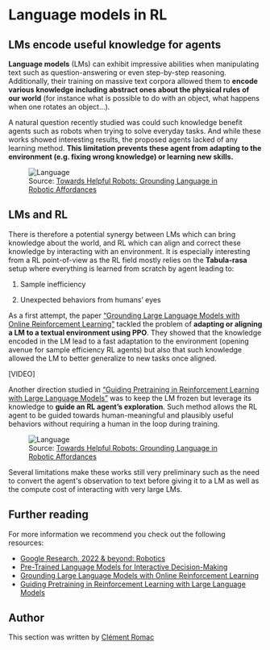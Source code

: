 # Language models in RL
## LMs encode useful knowledge for agents

**Language models** (LMs) can exhibit impressive abilities when manipulating text such as question-answering or even step-by-step reasoning. Additionally, their training on massive text corpora allowed them to **encode various knowledge including abstract ones about the physical rules of our world** (for instance what is possible to do with an object, what happens when one rotates an object…).

A natural question recently studied was could such knowledge benefit agents such as robots when trying to solve everyday tasks. And while these works showed interesting results, the proposed agents lacked of any learning method. **This limitation prevents these agent from adapting to the environment (e.g. fixing wrong knowledge) or learning new skills.**

<figure>
<img src="https://huggingface.co/datasets/huggingface-deep-rl-course/course-images/resolve/main/en/unit12/language.png" alt="Language">
<figcaption>Source: <a href="https://ai.googleblog.com/2022/08/towards-helpful-robots-grounding.html">Towards Helpful Robots: Grounding Language in Robotic Affordances</a></figcaption>
</figure>

## LMs and RL

There is therefore a potential synergy between LMs which can bring knowledge about the world, and RL which can align and correct these knowledge by interacting with an environment. It is especially interesting from a RL point-of-view as the RL field mostly relies on the **Tabula-rasa** setup where everything is learned from scratch by agent leading to:

1) Sample inefficiency

2) Unexpected behaviors from humans’ eyes

As a first attempt, the paper [“Grounding Large Language Models with Online Reinforcement Learning”](https://arxiv.org/abs/2302.02662v1) tackled the problem of **adapting or aligning a LM to a textual environment using PPO**. They showed that the knowledge encoded in the LM lead to a fast adaptation to the environment (opening avenue for sample efficiency RL agents) but also that such knowledge allowed the LM to better generalize to new tasks once aligned.

[VIDEO]

Another direction studied in [“Guiding Pretraining in Reinforcement Learning with Large Language Models”](https://arxiv.org/abs/2302.06692) was to keep the LM frozen but leverage its knowledge to **guide an RL agent’s exploration**. Such method allows the RL agent to be guided towards human-meaningful and plausibly useful behaviors without requiring a human in the loop during training.

<figure>
<img src="https://huggingface.co/datasets/huggingface-deep-rl-course/course-images/resolve/main/en/unit12/language2.png" alt="Language">
<figcaption> Source: <a href="https://ai.googleblog.com/2022/08/towards-helpful-robots-grounding.html"> Towards Helpful Robots: Grounding Language in Robotic Affordances</a>  </figcaption>
</figure>

Several limitations make these works still very preliminary such as the need to convert the agent's observation to text before giving it to a LM as well as the compute cost of interacting with very large LMs.

## Further reading

For more information we recommend you check out the following resources:

- [Google Research, 2022 & beyond: Robotics](https://ai.googleblog.com/2023/02/google-research-2022-beyond-robotics.html)
- [Pre-Trained Language Models for Interactive Decision-Making](https://arxiv.org/abs/2202.01771)
- [Grounding Large Language Models with Online Reinforcement Learning](https://arxiv.org/abs/2302.02662v1)
- [Guiding Pretraining in Reinforcement Learning with Large Language Models](https://arxiv.org/abs/2302.06692)

## Author

This section was written by <a href="https://twitter.com/ClementRomac"> Clément Romac </a>
